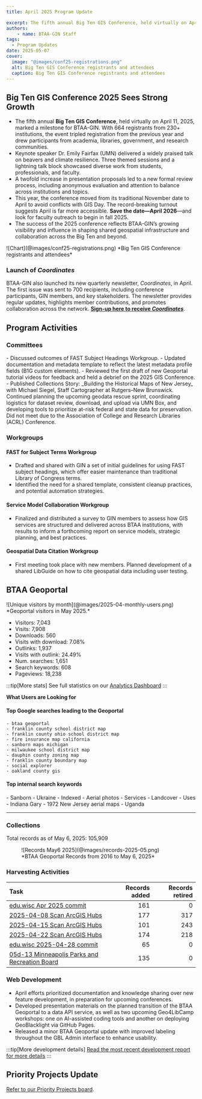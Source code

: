 ```yaml
---
title: April 2025 Program Update

excerpt: The fifth annual Big Ten GIS Conference, held virtually on April 11, 2025, marked a milestone for BTAA-GIN.
authors:
    - name: BTAA-GIN Staff
tags:
  - Program Updates
date: 2025-05-07
cover:
  image: "@images/conf25-registrations.png"
  alt: Big Ten GIS Conference registrants and attendees
  caption: Big Ten GIS Conference registrants and attendees
---
```


<div class="monthly-highlight">

## Big Ten GIS Conference 2025 Sees Strong Growth

- The fifth annual **Big Ten GIS Conference**, held virtually on April 11, 2025, marked a milestone for BTAA-GIN. With 664 registrants from 230+ institutions, the event tripled registration from the previous year and drew participants from academia, libraries, government, and research communities.
- Keynote speaker Dr. Emily Fairfax (UMN) delivered a widely praised talk on beavers and climate resilience. Three themed sessions and a lightning talk block showcased diverse work from students, professionals, and faculty.
- A twofold increase in presentation proposals led to a new formal review process, including anonymous evaluation and attention to balance across institutions and topics.
- This year, the conference moved from its traditional November date to April to avoid conflicts with GIS Day. The record-breaking turnout suggests April is far more accessible. **Save the date—April 2026**—and look for faculty outreach to begin in fall 2025.
- The success of the 2025 conference reflects BTAA-GIN’s growing visibility and influence in shaping shared geospatial infrastructure and collaboration across the Big Ten and beyond.

<CenterLayout>
![Chart](@images/conf25-registrations.png)
*Big Ten GIS Conference registrants and attendees*
</CenterLayout>

### Launch of _Coordinates_
BTAA-GIN also launched its new quarterly newsletter, _Coordinates_, in April. The first issue was sent to 700 recipients, including conference participants, GIN members, and key stakeholders. The newsletter provides regular updates, highlights member contributions, and promotes collaboration across the network. <a href="https://mailchi.mp/d146395039e5/coordinates-from-btaa-gin-signup-page">**Sign-up here to receive _Coordinates_**</a>.

</div>

## Program Activities

### Committees

<CardGrid>
  <Card title="TECHnology">
    - Discussed outcomes of FAST Subject Headings Workgroup.
    - Updated documentation and metadata template to reflect the latest metadata profile fields (B1G custom elements).
  </Card>

  <Card title="Community Engagement">
    - Reviewed the first draft of new Geoportal tutorial videos for feedback and held a debrief on the 2025 GIS Conference.
    - Published Collections Story: _Building the Historical Maps of New Jersey_ with Michael Siegel, Staff Cartographer at Rutgers–New Brunswick.
  </Card>

  <Card title="Knowledge">
    Continued planning the upcoming geodata rescue sprint, coordinating logistics for dataset review, download, and upload via UMN Box, and developing tools to prioritize at-risk federal and state data for preservation.
  </Card>

  <Card title="Coordination">
    Did not meet due to the Association of College and Research Libraries (ACRL) Conference.
  </Card>
</CardGrid>

### Workgroups

<Card>


#### FAST for Subject Terms Workgroup

* Drafted and shared with GIN a set of initial guidelines for using FAST subject headings, which offer easier maintenance than traditional Library of Congress terms.
* Identified the need for a shared template, consistent cleanup practices, and potential automation strategies.

#### Service Model Collaboration Workgroup

* Finalized and distributed a survey to GIN members to assess how GIS services are structured and delivered across BTAA institutions, with results to inform a forthcoming report on service models, strategic planning, and best practices.

#### Geospatial Data Citation Workgroup

* First meeting took place with new members. Planned development of a shared LibGuide on how to cite geospatial data including user testing.

</Card>


## BTAA Geoportal 

<TwoThirdsLayout>
<div slot="left">
![Unique visitors by month](@images/2025-04-monthly-users.png)
*Geoportal visitors in May 2025.*
</div>
<div slot="right">
<div class="compact-list">

* Visitors: 7,043
* Visits: 7,908
* Downloads: 560
* Visits with download: 7.08%
* Outlinks: 1,937
* Visits with outlink: 24.49%
* Num. searches: 1,651
* Search keywords: 608
* Pageviews: 18,238

</div>
</div>
</TwoThirdsLayout>


:::tip[More stats]
See full statistics on our [Analytics Dashboard](https://tableau.umn.edu/t/UL/views/BTAAGeoportalusageMatomo/Monthlycharts?%3Aembed=y&%3AisGuestRedirectFromVizportal=y)
:::

**What Users are Looking for**

#### Top Google searches leading to the Geoportal
<ChipList class="not-content">
	
	- btaa geoportal	
	- franklin county school district map	
	- franklin county ohio school district map	
	- fire insurance map california
	- sanborn maps michigan	
	- milwaukee school district map	
	- dauphin county zoning map
	- franklin county boundary map
	- social explorer	
	- oakland county gis
</ChipList>

#### Top internal search keywords
<ChipList class="not-content">
	- Sanborn
	- Ukraine
	- Indexed
	- Aerial photos
	- Services
	- Landcover
	- Uses
	- Indiana Gary
	- 1972 New Jersey aerial maps
	- Uganda
</ChipList>

---

### Collections

<p class="records-total">Total records as of May 6, 2025: 105,909</p>

<figure markdown="span">
  ![Records May6 2025](@images/records-2025-05.png)
  <figcaption>*BTAA Geoportal Records from 2016 to 
May 6, 2025*</figcaption>
</figure>


### Harvesting Activities

| Task | Records added | Records retired |
| :---- | -----: | -----: |
| [edu.wisc Apr 2025 commit](https://github.com/geobtaa/metadata/issues/853) | 161 | 0 |
| [2025-04-08 Scan ArcGIS Hubs](https://github.com/geobtaa/metadata/issues/849) | 177 | 317 |
| [2025-04-15 Scan ArcGIS Hubs](https://github.com/geobtaa/metadata/issues/852) | 101 | 243 |
| [2025-04-22 Scan ArcGIS Hubs](https://github.com/geobtaa/metadata/issues/854) | 174 | 218 |
| [edu.wisc 2025-04-28 commit](https://github.com/geobtaa/metadata/issues/857) | 65 | 0 |
| [05d-13 Minneapolis Parks and Recreation Board](https://github.com/geobtaa/metadata/issues/858) | 135 | 0 |


### Web Development

* April efforts prioritized documentation and knowledge sharing over new feature development, in preparation for upcoming conferences.
* Developed presentation materials on the planned transition of the BTAA Geoportal to a data API service, as well as two upcoming Geo4LibCamp workshops: one on AI-assisted coding tools and another on deploying GeoBlacklight via GitHub Pages.
* Released a minor BTAA Geoportal update with improved labeling throughout the GBL Admin interface to enhance usability.


:::tip[More development details]
[Read the most recent development report for more details](https://docs.google.com/document/d/19sSRPXlRzI-dF-fMAbF44S1NBFgVYX23F-gS6-Ikuqc/edit?usp=sharing)
:::

## Priority Projects Update

[Refer to our Priority Projects board](https://github.com/orgs/geobtaa/projects/22/views/6).


